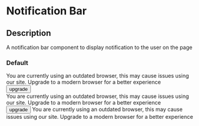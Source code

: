 

<Meta title="Components|Notification Bar" />

# Notification Bar

## Description

A notification bar component to display notification to the user on the page

### Default

<Preview>
  <Story name="info">
    <NotificationBar variant='info'>
      <div style={{display: 'flex', alignItems: 'center'}}>
        <StyledNotificationIcon />
        <span>
          You are currently using an outdated browser, this may cause issues using our site. Upgrade to a modern browser
          for a better experience
        </span>
      </div>
      <button type="button" style={{ backgroundColor: 'red' }}>
        <StyledUpgradeIcon />
        upgrade
      </button>
    </NotificationBar>
  </Story>
</Preview>

<Preview>
  <Story name="alert">
    <NotificationBar variant='alert'>
      <div style={{display: 'flex', alignItems: 'center'}}>
        <StyledNotificationIcon />
        <span>
          You are currently using an outdated browser, this may cause issues using our site. Upgrade to a modern browser
          for a better experience
        </span>
      </div>
      <button type="button" style={{ backgroundColor: 'red' }}>
        <StyledUpgradeIcon />
        upgrade
      </button>
    </NotificationBar>
  </Story>
</Preview>

<Preview>
  <Story name="default">
    <NotificationBar>
      You are currently using an outdated browser, this may cause issues using our site. Upgrade to a modern browser for a better experience
    </NotificationBar>
  </Story>
</Preview>



